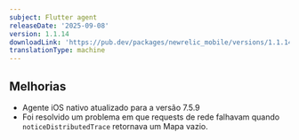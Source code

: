 ```yaml
---
subject: Flutter agent
releaseDate: '2025-09-08'
version: 1.1.14
downloadLink: 'https://pub.dev/packages/newrelic_mobile/versions/1.1.14'
translationType: machine
---
```


## Melhorias

* Agente iOS nativo atualizado para a versão 7.5.9
* Foi resolvido um problema em que requests de rede falhavam quando `noticeDistributedTrace` retornava um Mapa vazio.